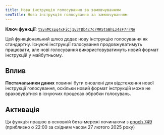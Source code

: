 ```yaml
---
title: Нова інструкція голосування за замовчуванням
seoTitle: Нова інструкція голосування за замовчуванням
---
```


**Ключ функції**:
[`tSynMCspg4xFiCj1v3TDb4c7crMR5tSBhLz4sF7rrNA`](https://explorer.solana.com/address/tSynMCspg4xFiCj1v3TDb4c7crMR5tSBhLz4sF7rrNA)

Цей функціональний шлюз додає нову інструкцію голосування як стандартну. Існуючі
інструкції голосування продовжуватимуть працювати, але нові голосування
використовуватимуть новий формат інструкцій у майбутньому.

## Вплив

**Постачальники даних** повинні бути оновлені для відстеження нової інструкції
голосування, оскільки новий формат інструкцій може не враховуватися в існуючих
процесах обробки голосувань.

## Активація

Ця функція працює в основній бета-мережі починаючи з
[epoch 749](https://explorer.solana.com/epoch/748) (приблизно о 22:00 за східним
часом 27 лютого 2025 року)

